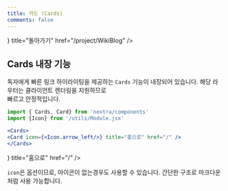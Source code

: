 ```yaml
---
title: 카드 (Cards)
comments: false
---
```



<Cards>
<Card icon={<Icon.arrow_left/>} title="돌아가기" href="/project/WikiBlog" />
</Cards>

## Cards 내장 기능

독자에게 빠른 링크 하이라이팅을 제공하는 `Cards` 기능이 내장되어 있습니다. 해당 라우터는 클라이언트 렌더링을 지원하므로 <br/>
빠르고 안정적입니다.

```jsx
import { Cards, Card} from 'nextra/components'
import {Icon} from '/utils/Module.jsx'

<Cards>
<Card icon={<Icon.arrow_left/>} title="홈으로" href="/" />
</Cards>
```

<Preview>
<Cards>
<Card icon={<Icon.arrow_left/>} title="홈으로" href="/" />
</Cards>
</Preview>

`icon`은 옵션이므로, 아이콘이 없는경우도 사용할 수 있습니다. 간단한 구조로 마크다운처럼 사용 가능합니다.
